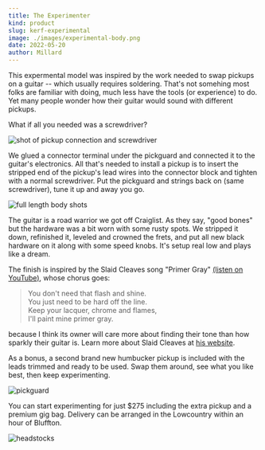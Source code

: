 ```yaml
---
title: The Experimenter
kind: product
slug: kerf-experimental
image: ./images/experimental-body.png
date: 2022-05-20
author: Millard
---
```


This expermental model was inspired by the work needed to swap pickups on a guitar -- which usually requires soldering.
That's not somehing most folks are familiar with doing, much less have the tools (or experience) to do. Yet many people wonder how
their guitar would sound with different pickups.

What if all you needed was a screwdriver?

![shot of pickup connection and screwdriver](images/experimental-connector.png)

We glued a connector terminal under the pickguard and connected it to the guitar's electronics. All that's needed to install a pickup
is to insert the stripped end of the pickup's lead wires into the connector block and tighten with a normal screwdriver. 
Put the pickguard and strings back on (same screwdriver), tune it up and away you go.

![full length body shots](images/experimental-full.png)

The guitar is a road warrior we got off Craiglist. As they say, "good bones" but the hardware was a bit worn with some rusty spots.
We stripped it down, refinished it, leveled and crowned the frets, and put all new black hardware on it along with some speed knobs.
It's setup real low and plays like a dream.

The finish is inspired by the Slaid Cleaves song "Primer Gray" <a href="https://www.youtube.com/watch?v=N9Efu83JGY4" target="_blank">(listen on YouTube)</a>, 
whose chorus goes:

<blockquote>
You don't need that flash and shine.<br>
You just need to be hard off the line.<br>
Keep your lacquer, chrome and flames,<br>
I'll paint mine primer gray.
</blockquote>

because I think its owner will care more about finding their tone than how sparkly their guitar is. Learn more about Slaid Cleaves at <a href="https://slaidcleaves.com/" target="_blank">his website</a>.

As a bonus, a second brand new humbucker pickup is included with the leads trimmed and ready to be used. Swap them around, see what you like best, then keep experimenting.

![pickguard](images/experimental-bonus.png)

You can start experimenting for just $275 including the extra pickup and a premium gig bag. Delivery can be arranged in the Lowcountry within an hour of Bluffton.

![headstocks](images/experimental-montage.png)
